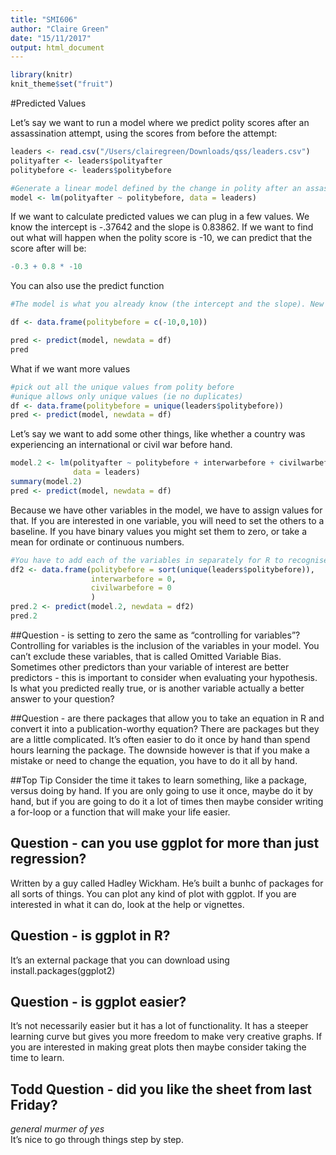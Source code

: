 ```yaml
---
title: "SMI606"
author: "Claire Green"
date: "15/11/2017"
output: html_document
---
```

```r
library(knitr)
knit_theme$set("fruit")
```
#Predicted Values

Let’s say we want to run a model where we predict polity scores after an assassination attempt, using the scores from before the attempt:
```r
leaders <- read.csv("/Users/clairegreen/Downloads/qss/leaders.csv")
polityafter <- leaders$polityafter
politybefore <- leaders$politybefore
```

```r
#Generate a linear model defined by the change in polity after an assassination attempt
model <- lm(polityafter ~ politybefore, data = leaders)
```

If we want to calculate predicted values we can plug in a few values. We know the intercept is -.37642 and the slope is 0.83862. If we want to find out what will happen when the polity score is -10, we can predict that the score after will be:

```r
-0.3 + 0.8 * -10
```

You can also use the predict function

```r
#The model is what you already know (the intercept and the slope). New data (df) are the new variables you want to find the predicted value for.

df <- data.frame(politybefore = c(-10,0,10))

pred <- predict(model, newdata = df)
pred 
```

What if we want more values

```r
#pick out all the unique values from polity before
#unique allows only unique values (ie no duplicates)
df <- data.frame(politybefore = unique(leaders$politybefore))
pred <- predict(model, newdata = df)

```

Let's say we want to add some other things, like whether a country was experiencing an international or civil war before hand.

```r
model.2 <- lm(polityafter ~ politybefore + interwarbefore + civilwarbefore,
              data = leaders)
summary(model.2)
pred <- predict(model, newdata = df)
```

Because we have other variables in the model, we have to assign values for that. If you are interested in one variable, you will need to set the others to a baseline. If you have binary values you might set them to zero, or take a mean for ordinate or continuous numbers. 

```r
#You have to add each of the variables in separately for R to recognise them when calculating the prediction.
df2 <- data.frame(politybefore = sort(unique(leaders$politybefore)),
                  interwarbefore = 0,
                  civilwarbefore = 0
                  )
pred.2 <- predict(model.2, newdata = df2)
pred.2
```

##Question - is setting to zero the same as "controlling for variables"?
Controlling for variables is the inclusion of the variables in your model. You can't exclude these variables, that is called Omitted Variable Bias. Sometimes other predictors than your variable of interest are better predictors - this is important to consider when evaluating your hypothesis. Is what you predicted really true, or is another variable actually a better answer to your question? 


##Question - are there packages that allow you to take an equation in R and convert it into a publication-worthy equation?
There are packages but they are a little complicated. It's often easier to do it once by hand than spend hours learning the package. The downside however is that if you make a mistake or need to change the equation, you have to do it all by hand.

##Top Tip
Consider the time it takes to learn something, like a package, versus doing by hand. If you are only going to use it once, maybe do it by hand, but if you are going to do it a lot of times then maybe consider writing a for-loop or a function that will make your life easier.

## Question - can you use ggplot for more than just regression?
Written by a guy called Hadley Wickham. He's built a bunhc of packages for all sorts of things. You can plot any kind of plot with ggplot. If you are interested in what it can do, look at the help or vignettes.

## Question - is ggplot in R?
It's an external package that you can download using install.packages(ggplot2)

## Question - is ggplot easier?
It's not necessarily easier but it has a lot of functionality. It has a steeper learning curve but gives you more freedom to make very creative graphs. If you are interested in making great plots then maybe consider taking the time to learn.

## Todd Question - did you like the sheet from last Friday?
*general murmer of yes*   
It's nice to go through things step by step. 



